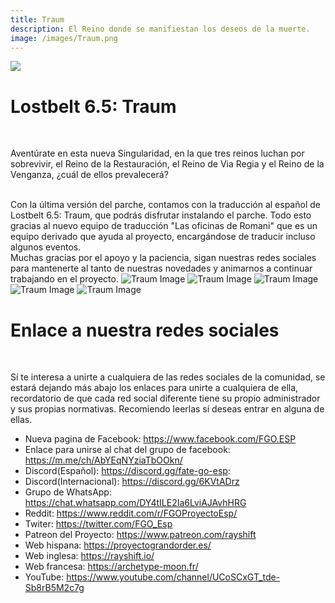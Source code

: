 ```yaml
---
title: Traum
description: El Reino donde se manifiestan los deseos de la muerte.
image: /images/Traum.png
---
```



<Image
  width={2688}
  height={1252}
  src="/images/traum.jpg"
  className="specialHero gradient-mask-b-70"
/>

<Container>

# Lostbelt 6.5: Traum

<br />

Aventúrate en esta nueva Singularidad, en la que tres reinos luchan por sobrevivir, el Reino de la Restauración, el Reino de Via Regia y el Reino de la Venganza, ¿cuál de ellos prevalecerá?

<br />
Con la última versión del parche, contamos con la traducción al español de Lostbelt
6.5: Traum, que podrás disfrutar instalando el parche. Todo esto gracias al nuevo
equipo de traducción "Las oficinas de Romani" que es un equipo derivado que ayuda
al proyecto, encargándose de traducir incluso algunos eventos.

<br />
Muchas gracias por el apoyo y la paciencia, sigan nuestras redes sociales para mantenerte al tanto de nuestras novedades y animarnos a continuar trabajando en el proyecto.
</Container>

<Carousel>
  <img
    className="panel pointer-events-none"
    src="/images/traum/1.jpg"
    alt="Traum Image"
  />
  <img
    className="panel pointer-events-none"
    src="/images/traum/2.jpg"
    alt="Traum Image"
  />
  <img
    className="panel pointer-events-none"
    src="/images/traum/3.jpg"
    alt="Traum Image"
  />
  <img
    className="panel pointer-events-none"
    src="/images/traum/4.jpg"
    alt="Traum Image"
  />
  <img
    className="panel pointer-events-none"
    src="/images/traum/5.jpg"
    alt="Traum Image"
  />
</Carousel>

<Container>
<br />

# Enlace a nuestra redes sociales

<br />

Sí te interesa a unirte a cualquiera de las redes sociales de la comunidad, se estará dejando más abajo los enlaces para unirte a cualquiera de ella, recordatorio de que cada red social diferente tiene su propio administrador y sus propias normativas. Recomiendo leerlas sí deseas entrar en alguna de ellas.

- Nueva pagina de Facebook: https://www.facebook.com/FGO.ESP
- Enlace para unirse al chat del grupo de facebook: https://m.me/ch/AbYEqNYziaTbOOkn/
- Discord(Español): https://discord.gg/fate-go-esp:
- Discord(Internacional): https://discord.gg/6KVtADrz
- Grupo de WhatsApp: https://chat.whatsapp.com/DY4tILE2Ia6LviAJAvhHRG
- Reddit: https://www.reddit.com/r/FGOProyectoEsp/
- Twiter: https://twitter.com/FGO_Esp
- Patreon del Proyecto: https://www.patreon.com/rayshift
- Web hispana: https://proyectograndorder.es/
- Web inglesa: https://rayshift.io/
- Web francesa: https://archetype-moon.fr/
- YouTube:
  https://www.youtube.com/channel/UCoSCxGT_tde-Sb8rB5M2c7g

<br />

<Comments category="Traum" categoryId="DIC_kwDOJDojyM4Clpsx" position="top" />

</Container>
